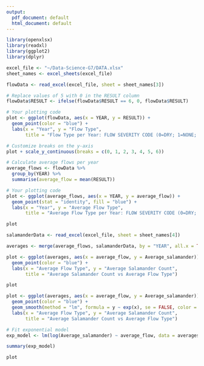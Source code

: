 ```yaml
---
output:
  pdf_document: default
  html_document: default
---
```

```r
library(openxlsx)
library(readxl)
library(ggplot2)
library(dplyr)

excel_file <- "~/Data-Science-G7/DATA.xlsx"
sheet_names <- excel_sheets(excel_file)

flowData <- read_excel(excel_file, sheet = sheet_names[3])

# Replace values of 5 with 0 in the RESULT column
flowData$RESULT <- ifelse(flowData$RESULT == 6, 0, flowData$RESULT)

# Your plotting code
plot <- ggplot(flowData, aes(x = YEAR, y = RESULT)) +
  geom_point(color = "blue") +
  labs(x = "Year", y = "Flow Type", 
       title = "Flow Type per Year: FLOW SEVERITY CODE (0=DRY; 1=NONE; 2=LOW; 3=NORM; 4=FLOOD; 5=HIGH)")

# Customize breaks on the y-axis
plot + scale_y_continuous(breaks = c(0, 1, 2, 3, 4, 5, 6))

```
```r
# Calculate average flows per year
average_flows <- flowData %>%
  group_by(YEAR) %>%
  summarise(average_flow = mean(RESULT))

# Your plotting code
plot <- ggplot(average_flows, aes(x = YEAR, y = average_flow)) +
  geom_point(stat = "identity", fill = "blue") +
  labs(x = "Year", y = "Average Flow Type", 
       title = "Average Flow Type per Year: FLOW SEVERITY CODE (0=DRY; 1=NONE; 2=LOW; 3=NORM; 4=FLOOD; 5=HIGH)")

plot
```
```r
salamanderData <- read_excel(excel_file, sheet = sheet_names[4])

averages <- merge(average_flows, salamanderData, by = "YEAR", all.x = TRUE)

plot <- ggplot(averages, aes(x = average_flow, y = Average_salamander)) +
  geom_point(color = "blue") +
  labs(x = "Average Flow Type", y = "Average Salamander Count", 
       title = "Average Salamander Count vs Average Flow Type")

plot
```
```r
plot <- ggplot(averages, aes(x = average_flow, y = Average_salamander)) +
  geom_point(color = "blue") +
  geom_smooth(method = "lm", formula = y ~ exp(x), se = FALSE, color = "red") +
  labs(x = "Average Flow Type", y = "Average Salamander Count", 
       title = "Average Salamander Count vs Average Flow Type")

# Fit exponential model
exp_model <- lm(log(Average_salamander) ~ average_flow, data = averages)

summary(exp_model)

plot
```

